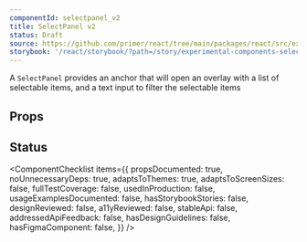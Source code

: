```yaml
---
componentId: selectpanel_v2
title: SelectPanel v2
status: Draft
source: https://github.com/primer/react/tree/main/packages/react/src/experimental/SelectPanel2
storybook: '/react/storybook/?path=/story/experimental-components-selectpanel'
---
```



A `SelectPanel` provides an anchor that will open an overlay with a list of selectable items, and a text input to filter the selectable items

## Props

<ComponentProps data={data} />

## Status

<ComponentChecklist
  items={{
    propsDocumented: true,
    noUnnecessaryDeps: true,
    adaptsToThemes: true,
    adaptsToScreenSizes: false,
    fullTestCoverage: false,
    usedInProduction: false,
    usageExamplesDocumented: false,
    hasStorybookStories: false,
    designReviewed: false,
    a11yReviewed: false,
    stableApi: false,
    addressedApiFeedback: false,
    hasDesignGuidelines: false,
    hasFigmaComponent: false,
  }}
/>
